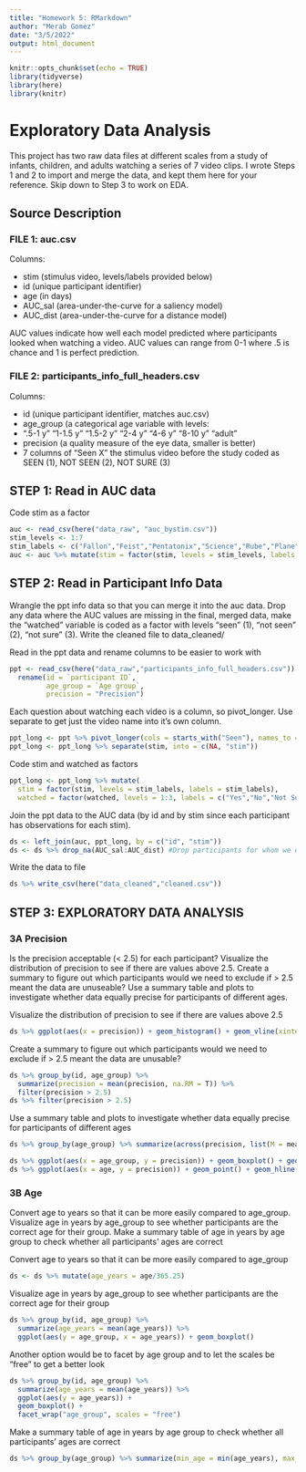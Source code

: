 ```yaml
---
title: "Homework 5: RMarkdown" 
author: "Merab Gomez"
date: "3/5/2022"
output: html_document
---
```


```r
knitr::opts_chunk$set(echo = TRUE)
library(tidyverse)
library(here)
library(knitr)
```

# Exploratory Data Analysis 

This project has two raw data files at different scales from a study of infants, children, and adults watching a series of 7 video clips. I wrote Steps 1 and 2 to import and merge the data, and kept them here for your reference. Skip down to Step 3 to work on EDA.

## Source Description  

### FILE 1: auc.csv  

Columns:

* stim (stimulus video, levels/labels provided below)
* id (unique participant identifier)
* age (in days)
* AUC_sal (area-under-the-curve for a saliency model)
* AUC_dist (area-under-the-curve for a distance model)

AUC values indicate how well each model predicted where participants looked when watching a video. AUC values can range from 0-1 where .5 is chance and 1 is perfect prediction.

### FILE 2: participants_info_full_headers.csv   

Columns:

* id (unique participant identifier, matches auc.csv)
* age_group (a categorical age variable with levels:
* ".5-1 y" "1-1.5 y" "1.5-2 y" "2-4 y" "4-6 y" "8-10 y" "adult" 
* precision (a quality measure of the eye data, smaller is better)
* 7 columns of "Seen X" the stimulus video before the study coded as SEEN (1), NOT SEEN (2), NOT SURE (3) 

## STEP 1: Read in AUC data  

Code stim as a factor

```r
auc <- read_csv(here("data_raw", "auc_bystim.csv"))
stim_levels <- 1:7
stim_labels <- c("Fallon","Feist","Pentatonix","Science","Rube","Plane","Dogs")
auc <- auc %>% mutate(stim = factor(stim, levels = stim_levels, labels = stim_labels))
```

## STEP 2: Read in Participant Info Data  

Wrangle the ppt info data so that you can merge it into the auc data. Drop any data where the AUC values are missing in the final, merged data, make the "watched" variable is coded as a factor with levels "seen" (1), "not seen" (2), "not sure" (3). Write the cleaned file to data_cleaned/ 

Read in the ppt data and rename columns to be easier to work with

```r
ppt <- read_csv(here("data_raw","participants_info_full_headers.csv")) %>% 
  rename(id = `participant ID`,
         age_group = `Age group`,
         precision = "Precision")
```

Each question about watching each video is a column, so pivot_longer. Use separate to get just the video name into it's own column.

```r
ppt_long <- ppt %>% pivot_longer(cols = starts_with("Seen"), names_to = "stim", values_to = "watched")
ppt_long <- ppt_long %>% separate(stim, into = c(NA, "stim"))

```
Code stim and watched as factors

```r
ppt_long <- ppt_long %>% mutate(
  stim = factor(stim, levels = stim_labels, labels = stim_labels),
  watched = factor(watched, levels = 1:3, labels = c("Yes","No","Not Sure")))
```

Join the ppt data to the AUC data (by id and by stim since each participant has observations for each stim).

```r
ds <- left_join(auc, ppt_long, by = c("id", "stim"))
ds <- ds %>% drop_na(AUC_sal:AUC_dist) #Drop participants for whom we don't have data for the DV
```
Write the data to file

```r
ds %>% write_csv(here("data_cleaned","cleaned.csv"))
```

## STEP 3: EXPLORATORY DATA ANALYSIS

### 3A Precision
Is the precision acceptable (< 2.5) for each participant? Visualize the distribution of precision to see if there are values above 2.5. Create a summary to figure out which participants would we need to exclude if > 2.5 meant the data are unuseable? Use a summary table and plots to investigate whether data equally precise for participants of different ages.

Visualize the distribution of precision to see if there are values above 2.5

```r
ds %>% ggplot(aes(x = precision)) + geom_histogram() + geom_vline(xintercept = 2.5)
```


Create a summary to figure out which participants would we need to exclude if > 2.5 meant the data are unusable?

```r
ds %>% group_by(id, age_group) %>% 
  summarize(precision = mean(precision, na.RM = T)) %>% 
  filter(precision > 2.5)
ds %>% filter(precision > 2.5)
```
Use a summary table and plots to investigate whether data equally precise for participants of different ages

```r
ds %>% group_by(age_group) %>% summarize(across(precision, list(M = mean, MIN = min, MAX = max)))

ds %>% ggplot(aes(x = age_group, y = precision)) + geom_boxplot() + geom_hline(yintercept = 2.5)
ds %>% ggplot(aes(x = age, y = precision)) + geom_point() + geom_hline(yintercept = 2.5)
```


### 3B Age  
Convert age to years so that it can be more easily compared to age_group. Visualize age in years by age_group to see whether participants are the correct age for their group. Make a summary table of age in years by age group to check whether all participants' ages are correct

Convert age to years so that it can be more easily compared to age_group
```r
ds <- ds %>% mutate(age_years = age/365.25)
```
Visualize age in years by age_group to see whether participants are the correct age for their group

```r
ds %>% group_by(id, age_group) %>% 
  summarize(age_years = mean(age_years)) %>% 
  ggplot(aes(y = age_group, x = age_years)) + geom_boxplot()
```

Another option would be to facet by age group and to let the scales be "free" to get a better look

```r
ds %>% group_by(id, age_group) %>% 
  summarize(age_years = mean(age_years)) %>% 
  ggplot(aes(y = age_years)) + 
  geom_boxplot() + 
  facet_wrap("age_group", scales = "free")
```


Make a summary table of age in years by age group to check whether all participants' ages are correct

```r
ds %>% group_by(age_group) %>% summarize(min_age = min(age_years), max_age = max(age_years))
```

